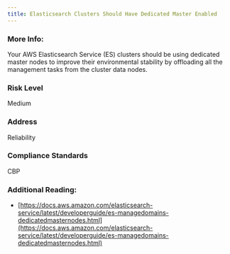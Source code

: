 ```yaml
---
title: Elasticsearch Clusters Should Have Dedicated Master Enabled
---
```


### More Info:

Your AWS Elasticsearch Service (ES) clusters should be using dedicated master nodes to improve their environmental stability by offloading all the management tasks from the cluster data nodes.

### Risk Level

Medium

### Address

Reliability

### Compliance Standards

CBP

### Additional Reading:

- [https://docs.aws.amazon.com/elasticsearch-service/latest/developerguide/es-managedomains-dedicatedmasternodes.html](https://docs.aws.amazon.com/elasticsearch-service/latest/developerguide/es-managedomains-dedicatedmasternodes.html)
